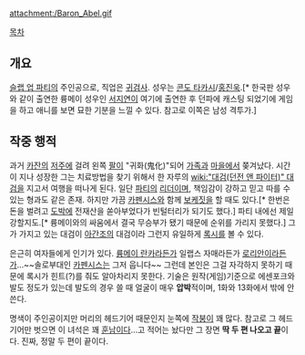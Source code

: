 attachment:/Baron_Abel.gif

[[목차]]

== 개요 ==
[[슬랩 업 파티]]의 주인공으로, 직업은 [[귀검사]]. 성우는 [[콘도 타카시]]/[[홍진욱]].[* 한국판 성우와 같이 출연한 륭메이 성우인 [[서지연]]이 여기에 출연한 후 던파에 캐스팅 되었기에 게임을 하고 애니를 보면 묘한 기분을 느낄 수 있다. 참고로 이쪽은 남성 격투가.]

== 작중 행적 ==
과거 [[카잔]]의 [[저주]]에 걸려 왼쪽 [[팔]]이 "귀화(鬼化)"되어 [[가족]]과 [[마을]]에서 쫒겨났다. 시간이 지나 성장한 그는 치료방법을 찾기 위해서 한 자루의 [[wiki:"대검(던전 앤 파이터)" 대검]]을 지고서 여행을 떠나게 된다. 일단 [[파티]]의 [[리더]]이며, 책임감이 강하고 믿고 따를 수 있는 형과도 같은 존재. 하지만 가끔 [[카펜시스]]와 함께 [[보케]]짓을 할 때도 있다.[* 한번은 돈을 벌려고 [[도박]]에 전재산을 쏟아부었다가 빈털터리가 되기도 했다.] 파티 내에선 제일 강할지도.[* 륭메이와의 싸움에서 결국 무승부가 됐기 때문에 순위를 가리지 못했다.] 그가 가지고 있는 대검이 [[아간조]]의 대검이라 그런지 유일하게 [[록시]]를 볼 수 있다.

은근히 여자들에게 인기가 있다. [[륭메이 란카]]라든가 일랩스 자매라든가 [[로리안]]이라든가...~~솔로부대인 [[카펜시스]]는 그저 웁니다~~ 그런데 본인은 그걸 자각하지 못하기 때문에 록시가 힌트(?)를 줘도 알아차리지 못한다. 기술은 원작(게임)기준으로 에센포크와 발도 정도가 있는데 발도의 경우 쓸 때 얼굴이 매우 '''압박'''적이며, 1화와 13화에서 밖에 안쓴다.

명색이 주인공이지만 머리의 헤드기어 때문인지 눈쪽에 [[작붕]]이 꽤 많다. 참고로 그 헤드기어만 벗으면 이 녀석은 꽤 [[훈남]]이다...고 적어는 놨다만 그 장면 '''딱 두 편 나오고 끝'''이다. 진짜, 정말 두 편이 끝이다.
